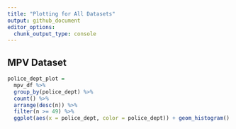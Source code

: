```yaml
---
title: "Plotting for All Datasets"
output: github_document
editor_options: 
  chunk_output_type: console
---
```


## MPV Dataset

```r
police_dept_plot = 
  mpv_df %>% 
  group_by(police_dept) %>% 
  count() %>% 
  arrange(desc(n)) %>% 
  filter(n >= 49) %>% 
  ggplot(aes(x = police_dept, color = police_dept)) + geom_histogram()
```



